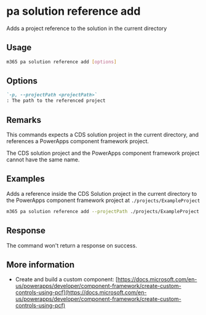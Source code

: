 
# pa solution reference add

Adds a project reference to the solution in the current directory

## Usage

```sh
m365 pa solution reference add [options]
```

## Options

```md defintion-list
`-p, --projectPath <projectPath>`
: The path to the referenced project
```

<Global />

## Remarks

This commands expects a CDS solution project in the current directory, and references a PowerApps component framework project.

The CDS solution project and the PowerApps component framework project cannot have the same name.

## Examples

Adds a reference inside the CDS Solution project in the current directory to the PowerApps component framework project at `./projects/ExampleProject`

```sh
m365 pa solution reference add --projectPath ./projects/ExampleProject
```

## Response

The command won't return a response on success.

## More information

- Create and build a custom component: [https://docs.microsoft.com/en-us/powerapps/developer/component-framework/create-custom-controls-using-pcf](https://docs.microsoft.com/en-us/powerapps/developer/component-framework/create-custom-controls-using-pcf)
